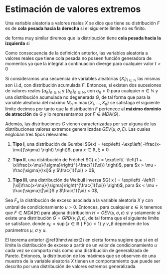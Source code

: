 # Estimación de valores extremos

::: {.definition #dmaxstab  name="Distribución con cola pesada"}
Una variable aleatoria a valores reales $X$ se dice que tiene su distribución $F$  es de 
**cola pesada hacia la derecha** si el siguiente límite no es finito.
\begin{equation}
\underset{x \rightarrow +\infty}{\lim} \exp( t x ) P( X > x ) 
= \underset{x \rightarrow +\infty}{\lim} \exp( t x ) ( 1 - F( x ) ) 
= + \infty, \qquad \forall t > 0
\end{equation}

de forma muy similar diremos que la distribución tiene **cola pesada hacia la izquierda** si 
\begin{equation}
\underset{x \rightarrow +\infty}{\lim} \exp( -t x ) P( X \leq x ) 
= \underset{x \rightarrow +\infty}{\lim} \exp( -t x ) F( x )
= + \infty, \qquad \forall t > 0
\end{equation}
:::

Como consecuencia de la definición anterior, las variables aleatoria a valores reales que tiene
cola pesada no poseen función generadora de momentos ya que la integral a continuación diverge 
para cualquier valor $t > 0$
\begin{equation}
\int\limits_{\mathbb{R}} \exp( t x ) dF( x ) = + \infty
\end{equation}
 
::: {.theorem #tvalext1  name="Fisher-Tippett-Gnedenko"}
Si consideramos una secuencia de variables aleatorias $\{X_i\}_{i\in \mathbb{N}}$ las mismas
son i.i.d, con distribución acumulada $F$. Entonces, si existen dos sucesiones de valores reales 
$\{a_n\}_{n \in \mathbb{N}}$ y $\{b_n\}_{n \in \mathbb{N}}$, con $a_n > 0$ para cualquier 
$n \in \mathbb{N}$ y una distribución acumulada no degenerada $G$, de tal forma que para la 
variable aleatoria del máximo $M_n = \max\{ X_1, \ldots, X_n \}$ se satisfaga el siguiente límite
\begin{equation}
\underset{n \rightarrow +\infty}{\lim} P\left( \frac{M_n - b_n}{a_n} < x\right)
= \underset{n \rightarrow +\infty}{\lim} ( F\left( a_n x + b_n \right) )^n 
= G( x ),
\forall x \in \mathbb{R}
\end{equation}
decimos por tanto que la distribución $F$ pertenece al **máximo dominio de atracción** de $G$ y lo
representamos por $F \in MDA( G )$.

Además, las distribuciones $G$ vienen caracterizadas por ser alguna de las distribuciones 
valores extremos generalizadas $GEV( \mu, \sigma, \xi )$. Las cuales engloban tres tipos 
relevantes:

1. **Tipo I**, una distribución de Gumbel 
$G(x) = \exp\left( -\exp\left( -\frac{x-\mu}{\sigma} \right) \right)$, para 
$x \in \mathbb{R}, \xi = 0$

2. **Tipo II**, una distribución de Fréchet 
$G( x ) = \exp\left( -\left(1 + \xi\frac{x-\mu}{\sigma}\right)^{-\frac{1}{\xi}} \right)$, para 
$x > \mu - \frac{\sigma}{\xi}$ y $\frac{1}{\xi} > 0$,

3. **Tipo III**, una distribución de Weibull inversa 
$G( x ) = \exp\left( -\left(1 - |\xi|\frac{x-\mu}{\sigma}\right)^{\frac{1}{\xi}} \right)$, para 
$x < \mu + \frac{\sigma}{|\xi|}$ y $\frac{1}{\xi} < 0$,
:::

::: {.theorem #tvalext2 name="Pickands-Balkema-De Haan"}
Sea $F_u$ la distribución de exceso asociada a la variable aleatoria $X$ y con umbral de 
condicionamiento $u > 0$. Entonces, para cualquier $\varepsilon \in \mathbb{R}$ tenemos que 
$F \in MDA( H )$ para alguna distribución $H = GEV( \mu, \sigma, \varepsilon )$ si y solamente
si existe una distribución $G = GPD( \nu, \beta, \varepsilon )$, de tal forma que el siguiente 
límite se satisface.
\begin{equation}
\underset{u \longrightarrow x_F}{\lim} \underset{0 < x < x_F - u}{\sup} 
\left| F_u( x ) - G( x ) \right| = 0
\end{equation}
donde $x_F = \sup\{ x\in \mathbb{R} \mid F(x) < 1 \}$ y $\nu, \beta$ dependen de los parámetros 
$\mu$, $\sigma$ y $u$.
:::

El teorema anterior \@ref(thm:tvalext2) en cierta forma sugiere que si en el límite la distribución de 
exceso a partir de un valor de condicionamiento $u$ cada vez se comporta más como una distribución 
de generalizada de Pareto. Entonces, la distribución de los máximos que se observen de una muestra
de la variable aleatoria $X$ tienen un comportamiento que puede ser descrito por una distribución 
de valores extremos generalizada.
